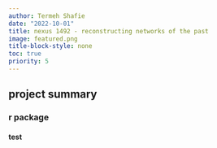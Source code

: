 ```yaml
---
author: Termeh Shafie
date: "2022-10-01"
title: nexus 1492 - reconstructing networks of the past
image: featured.png
title-block-style: none
toc: true
priority: 5
---
```



## project summary



### r package

#### test